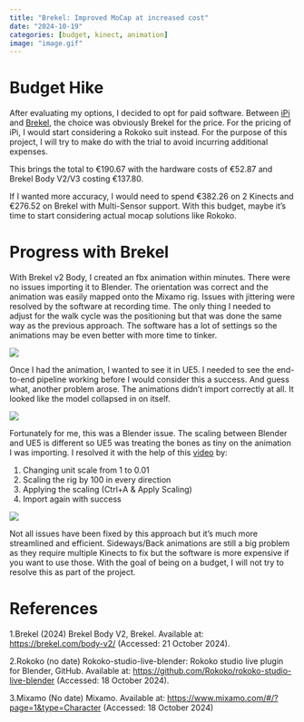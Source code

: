 ```yaml
---
title: "Brekel: Improved MoCap at increased cost"
date: "2024-10-19"
categories: [budget, kinect, animation]
image: "image.gif"
---
```


# Budget Hike

After evaluating my options, I decided to opt for paid software. Between [iPi](https://www.ipisoft.com/store) and [Brekel](https://brekel.com/shop/18-body), the choice was obviously Brekel for the price. For the pricing of iPi, I would start considering a Rokoko suit instead. For the purpose of this project, I will try to make do with the trial to avoid incurring additional expenses.

This brings the total to €190.67 with the hardware costs of €52.87 and Brekel Body V2/V3 costing €137.80.

If I wanted more accuracy, I would need to spend €382.26 on 2 Kinects and €276.52 on Brekel with Multi-Sensor support. With this budget, maybe it's time to start considering actual mocap solutions like Rokoko. 

# Progress with Brekel

With Brekel v2 Body, I created an fbx animation within minutes. There were no issues importing it to Blender. The orientation was correct and the animation was easily mapped onto the Mixamo rig. Issues with jittering were resolved by the software at recording time. The only thing I needed to adjust for the walk cycle was the positioning but that was done the same way as the previous approach. The software has a lot of settings so the animations may be even better with more time to tinker.

![](rigged.gif)

Once I had the animation, I wanted to see it in UE5. I needed to see the end-to-end pipeline working before I would consider this a success. And guess what, another problem arose. The animations didn't import correctly at all. It looked like the model collapsed in on itself.

![](import_issue.gif)

Fortunately for me, this was a Blender issue. The scaling between Blender and UE5 is different so UE5 was treating the bones as tiny on the animation I was importing. I resolved it with the help of this [video](https://www.youtube.com/watch?v=YbWfoyf4MqI&t=365s) by:

1. Changing unit scale from 1 to 0.01
2. Scaling the rig by 100 in every direction
3. Applying the scaling (Ctrl+A & Apply Scaling)
4. Import again with success

![](image.gif)

Not all issues have been fixed by this approach but it's much more streamlined and efficient. Sideways/Back animations are still a big problem as they require multiple Kinects to fix but the software is more expensive if you want to use those. With the goal of being on a budget, I will not try to resolve this as part of the project.

# References

1.Brekel (2024) Brekel Body V2, Brekel. Available at: <https://brekel.com/body-v2/> (Accessed: 21 October 2024).

2.Rokoko (no date) Rokoko-studio-live-blender: Rokoko studio live plugin for Blender, GitHub. Available at: <https://github.com/Rokoko/rokoko-studio-live-blender> (Accessed: 18 October 2024).

3.Mixamo (No date) Mixamo. Available at: <https://www.mixamo.com/#/?page=1&type=Character> (Accessed: 18 October 2024)
